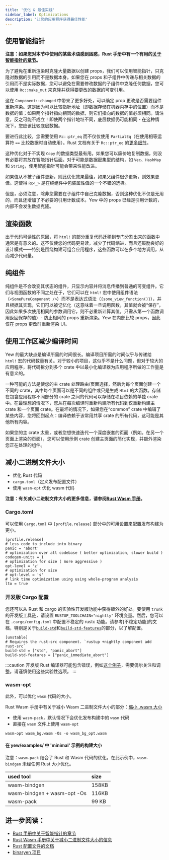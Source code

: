 ```yaml
---
title: '优化 & 最佳实践'
sidebar_label: Optimizations
description: '让您的应用程序获得最佳性能'
---
```


## 使用智能指针

**注意：如果您对本节中使用的某些术语感到困惑，Rust 手册中有一个有用的[关于智能指针的章节](https://doc.rust-lang.org/book/ch15-00-smart-pointers.html)。**

为了避免在重新渲染时克隆大量数据以创建 props，我们可以使用智能指针，只克隆对数据的引用而不是数据本身。如果您在 props 和子组件中传递与相关数据的引用而不是实际数据，您可以避免在需要修改数据的子组件中克隆任何数据，您可以使用 `Rc::make_mut` 来克隆并获得要更改的数据的可变引用。

这在 `Component::changed` 中带来了更多好处，可以确定 prop 更改是否需要组件重新渲染。这是因为可以比较指针地址（即数据存储在机器内存中的位置）而不是数据的值；如果两个指针指向相同的数据，则它们指向的数据的值必须相同。请注意，反之可能不成立！即使两个指针地址不同，底层数据仍可能相同 - 在这种情况下，您应该比较底层数据。

要进行此比较，您需要使用 `Rc::ptr_eq` 而不仅仅使用 `PartialEq`（在使用相等运算符 `==` 比较数据时自动使用）。Rust 文档有关于 `Rc::ptr_eq` 的[更多细节](https://doc.rust-lang.org/stable/std/rc/struct.Rc.html#method.ptr_eq)。

这种优化对于不实现 `Copy` 的数据类型最有用。如果您可以廉价地复制数据，则没有必要将其放在智能指针后面。对于可能是数据密集型的结构，如 `Vec`、`HashMap` 和 `String`，使用智能指针可能会带来性能改进。

如果值从不被子组件更新，则此优化效果最佳，如果父组件很少更新，则效果更佳。这使得 `Rc<_>` 是在纯组件中包装属性值的一个不错的选择。

但是，必须注意，除非您需要在子组件中自己克隆数据，否则这种优化不仅是无用的，而且还增加了不必要的引用计数成本。Yew 中的 props 已经是引用计数的，内部不会发生数据克隆。

## 渲染函数

出于代码可读性的原因，将 `html!` 的部分重复代码迁移到专门分割出来的函数中通常是有意义的。这不仅使您的代码更易读，减少了代码缩进，而且还鼓励良好的设计模式——特别是围绕构建可组合应用程序，这些函数可以在多个地方调用，从而减少代码量。

## 纯组件

纯组件是不会改变其状态的组件，只显示内容并将消息传播到普通的可变组件。它们与视图函数的不同之处在于，它们可以在 `html!` 宏中使用组件语法（`<SomePureComponent />`）而不是表达式语法（`{some_view_function()}`），并且根据其实现，它们可以被记忆化（这意味着一旦调用函数，其值就会被“保存”，因此如果多次使用相同的参数调用它，则不必重新计算其值，只需从第一个函数调用返回保存的值）- 防止相同的 props 重新渲染。Yew 在内部比较 props，因此仅在 props 更改时重新渲染 UI。

## 使用工作区减少编译时间

Yew 的最大缺点是编译所需的时间很长。编译项目所需的时间似乎与传递给 `html!` 宏的代码数量有关。对于较小的项目，这似乎不是什么问题，但对于较大的应用程序，将代码拆分到多个 crate 中以最小化编译器为应用程序所做的工作量是有意义的。

一种可能的方法是使您的主 crate 处理路由/页面选择，然后为每个页面创建一个不同的 crate，其中每个页面可以是不同的组件或只是生成 `Html` 的大函数。存储在包含应用程序不同部分的 crate 之间的代码可以存储在项目依赖的单独 crate 中。在最理想的情况下，您从在每次编译时重新构建所有代码到仅重新构建主 crate 和一个页面 crate。在最坏的情况下，如果您在“common” crate 中编辑了某些内容，您将回到起点：编译依赖于该常用共享 crate 的所有代码，这可能是其他所有内容。

如果您的主 crate 太重，或者您想快速迭代一个深度嵌套的页面（例如。在另一个页面上渲染的页面），您可以使用示例 crate 创建主页面的简化实现，并额外渲染您正在处理的组件。

## 减小二进制文件大小

-   优化 Rust 代码
-   `cargo.toml`（定义发布配置文件）
-   使用 `wasm-opt` 优化 wasm 代码

**注意：有关减小二进制文件大小的更多信息，请参阅[Rust Wasm 手册](https://rustwasm.github.io/book/reference/code-size.html#optimizing-builds-for-code-size)。**

### Cargo.toml

可以使用 `Cargo.toml` 中 `[profile.release]` 部分中的可用设置来配置发布构建为更小。

```toml, title=Cargo.toml
[profile.release]
# less code to include into binary
panic = 'abort'
# optimization over all codebase ( better optimization, slower build )
codegen-units = 1
# optimization for size ( more aggressive )
opt-level = 'z'
# optimization for size
# opt-level = 's'
# link time optimization using using whole-program analysis
lto = true
```

### 开发版 Cargo 配置

您还可以从 Rust 和 cargo 的实验性开发版功能中获得额外的好处。要使用 `trunk` 的开发版工具链，请设置 `RUSTUP_TOOLCHAIN="nightly"` 环境变量。然后，您可以在 `.cargo/config.toml` 中配置不稳定的 rustc 功能。请参考[不稳定功能]的文档，特别是关于[`build-std`]和[`build-std-features`]的部分，以了解配置。

```toml, title=".cargo/config.toml"
[unstable]
# Requires the rust-src component. `rustup +nightly component add rust-src`
build-std = ["std", "panic_abort"]
build-std-features = ["panic_immediate_abort"]
```

[unstable features]: https://doc.rust-lang.org/cargo/reference/unstable.html
[`build-std`]: https://doc.rust-lang.org/cargo/reference/unstable.html#build-std
[`build-std-features`]: https://doc.rust-lang.org/cargo/reference/unstable.html#build-std-features

:::caution
开发版 Rust 编译器可能包含错误，例如[这个例子](https://github.com/yewstack/yew/issues/2696)，需要偶尔关注和调整。请谨慎使用这些实验性选项。
:::

### wasm-opt

此外，可以优化 `wasm` 代码的大小。

Rust Wasm 手册中有关于减小 Wasm 二进制文件大小的部分：[缩小 .wasm 大小](https://rustwasm.github.io/book/game-of-life/code-size.html)

-   使用 `wasm-pack`，默认情况下会优化发布构建中的 `wasm` 代码
-   直接在 `wasm` 文件上使用 `wasm-opt`

```text
wasm-opt wasm_bg.wasm -Os -o wasm_bg_opt.wasm
```

#### 在 yew/examples/ 中 'minimal' 示例的构建大小

注意：`wasm-pack` 结合了 Rust 和 Wasm 代码的优化。在此示例中，`wasm-bindgen` 未经任何 Rust 大小优化。

| used tool                   | size  |
| :-------------------------- | :---- |
| wasm-bindgen                | 158KB |
| wasm-bindgen + wasm-opt -Os | 116KB |
| wasm-pack                   | 99 KB |

## 进一步阅读：

-   [Rust 手册中关于智能指针的章节](https://doc.rust-lang.org/book/ch15-00-smart-pointers.html)
-   [Rust Wasm 手册中关于减小二进制文件大小的信息](https://rustwasm.github.io/book/reference/code-size.html#optimizing-builds-for-code-size)
-   [Rust 配置文件的文档](https://doc.rust-lang.org/cargo/reference/profiles.html)
-   [binaryen 项目](https://github.com/WebAssembly/binaryen)